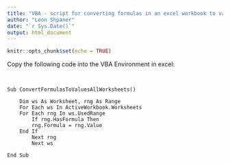 ```yaml
---
title: "VBA - script for converting formulas in an excel workbook to values across all worksheets"
author: "Leon Shpaner"
date: "`r Sys.Date()`"
output: html_document
---
```


```r
knitr::opts_chunk$set(echo = TRUE)
```
Copy the following code into the VBA Environment in excel:
<pre>
  <code>
  
Sub ConvertFormulasToValuesAllWorksheets()
    
    Dim ws As Worksheet, rng As Range
    For Each ws In ActiveWorkbook.Worksheets
    For Each rng In ws.UsedRange
        If rng.HasFormula Then
        rng.Formula = rng.Value
    End If
        Next rng
        Next ws

End Sub

  </code>
</pre>
